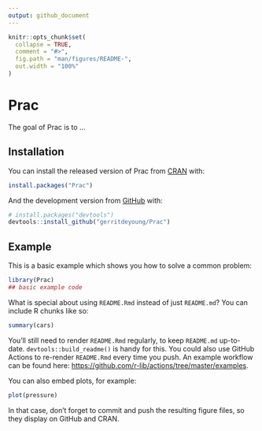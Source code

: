 ```yaml
---
output: github_document
---
```


<!-- README.md is generated from README.Rmd. Please edit that file -->

```r
knitr::opts_chunk$set(
  collapse = TRUE,
  comment = "#>",
  fig.path = "man/figures/README-",
  out.width = "100%"
)
```

# Prac

<!-- badges: start -->
<!-- badges: end -->

The goal of Prac is to ...

## Installation

You can install the released version of Prac from [CRAN](https://CRAN.R-project.org) with:

``` r
install.packages("Prac")
```

And the development version from [GitHub](https://github.com/) with:

``` r
# install.packages("devtools")
devtools::install_github("gerritdeyoung/Prac")
```
## Example

This is a basic example which shows you how to solve a common problem:

```r
library(Prac)
## basic example code
```

What is special about using `README.Rmd` instead of just `README.md`? You can include R chunks like so:

```r
summary(cars)
```

You'll still need to render `README.Rmd` regularly, to keep `README.md` up-to-date. `devtools::build_readme()` is handy for this. You could also use GitHub Actions to re-render `README.Rmd` every time you push. An example workflow can be found here: <https://github.com/r-lib/actions/tree/master/examples>.

You can also embed plots, for example:

```r
plot(pressure)
```

In that case, don't forget to commit and push the resulting figure files, so they display on GitHub and CRAN.
